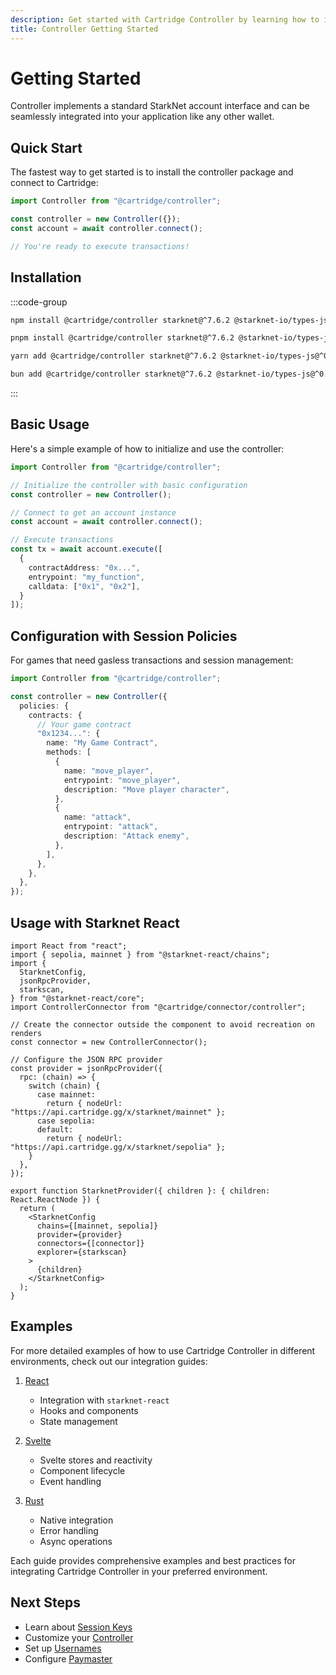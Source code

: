 ```yaml
---
description: Get started with Cartridge Controller by learning how to install, initialize, and integrate it into your application with various frameworks.
title: Controller Getting Started
---
```


# Getting Started

Controller implements a standard StarkNet account interface and can be
seamlessly integrated into your application like any other wallet.

## Quick Start

The fastest way to get started is to install the controller package and connect to Cartridge:

```ts twoslash
import Controller from "@cartridge/controller";

const controller = new Controller({});
const account = await controller.connect();

// You're ready to execute transactions!
```

## Installation

:::code-group

```bash [npm]
npm install @cartridge/controller starknet@^7.6.2 @starknet-io/types-js@^0.8.4
```

```bash [pnpm]
pnpm install @cartridge/controller starknet@^7.6.2 @starknet-io/types-js@^0.8.4
```

```bash [yarn]
yarn add @cartridge/controller starknet@^7.6.2 @starknet-io/types-js@^0.8.4
```

```bash [bun]
bun add @cartridge/controller starknet@^7.6.2 @starknet-io/types-js@^0.8.4
```

:::

## Basic Usage

Here's a simple example of how to initialize and use the controller:

```ts
import Controller from "@cartridge/controller";

// Initialize the controller with basic configuration
const controller = new Controller();

// Connect to get an account instance
const account = await controller.connect();

// Execute transactions
const tx = await account.execute([
  {
    contractAddress: "0x...",
    entrypoint: "my_function",
    calldata: ["0x1", "0x2"],
  }
]);
```

## Configuration with Session Policies

For games that need gasless transactions and session management:

```ts
import Controller from "@cartridge/controller";

const controller = new Controller({
  policies: {
    contracts: {
      // Your game contract
      "0x1234...": {
        name: "My Game Contract",
        methods: [
          {
            name: "move_player",
            entrypoint: "move_player",
            description: "Move player character",
          },
          {
            name: "attack",
            entrypoint: "attack", 
            description: "Attack enemy",
          },
        ],
      },
    },
  },
});
```

## Usage with Starknet React

```tsx
import React from "react";
import { sepolia, mainnet } from "@starknet-react/chains";
import {
  StarknetConfig,
  jsonRpcProvider,
  starkscan,
} from "@starknet-react/core";
import ControllerConnector from "@cartridge/connector/controller";

// Create the connector outside the component to avoid recreation on renders
const connector = new ControllerConnector();

// Configure the JSON RPC provider
const provider = jsonRpcProvider({
  rpc: (chain) => {
    switch (chain) {
      case mainnet:
        return { nodeUrl: "https://api.cartridge.gg/x/starknet/mainnet" };
      case sepolia:
      default:
        return { nodeUrl: "https://api.cartridge.gg/x/starknet/sepolia" };
    }
  },
});

export function StarknetProvider({ children }: { children: React.ReactNode }) {
  return (
    <StarknetConfig
      chains={[mainnet, sepolia]}
      provider={provider}
      connectors={[connector]}
      explorer={starkscan}
    >
      {children}
    </StarknetConfig>
  );
}
```

## Examples

For more detailed examples of how to use Cartridge Controller in different
environments, check out our integration guides:

1. [React](/controller/examples/react.md)

   - Integration with `starknet-react`
   - Hooks and components
   - State management

2. [Svelte](/controller/examples/svelte.md)

   - Svelte stores and reactivity
   - Component lifecycle
   - Event handling

3. [Rust](/controller/examples/rust.md)
   - Native integration
   - Error handling
   - Async operations

Each guide provides comprehensive examples and best practices for integrating
Cartridge Controller in your preferred environment.

## Next Steps

- Learn about [Session Keys](/controller/sessions.md)
- Customize your [Controller](/controller/presets.md)
- Set up [Usernames](/controller/usernames.md)
- Configure [Paymaster](/controller/configuration.md)
